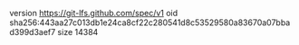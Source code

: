 version https://git-lfs.github.com/spec/v1
oid sha256:443aa27c013db1e24ca8cf22c280541d8c53529580a83670a07bbad399d3aef7
size 14384
